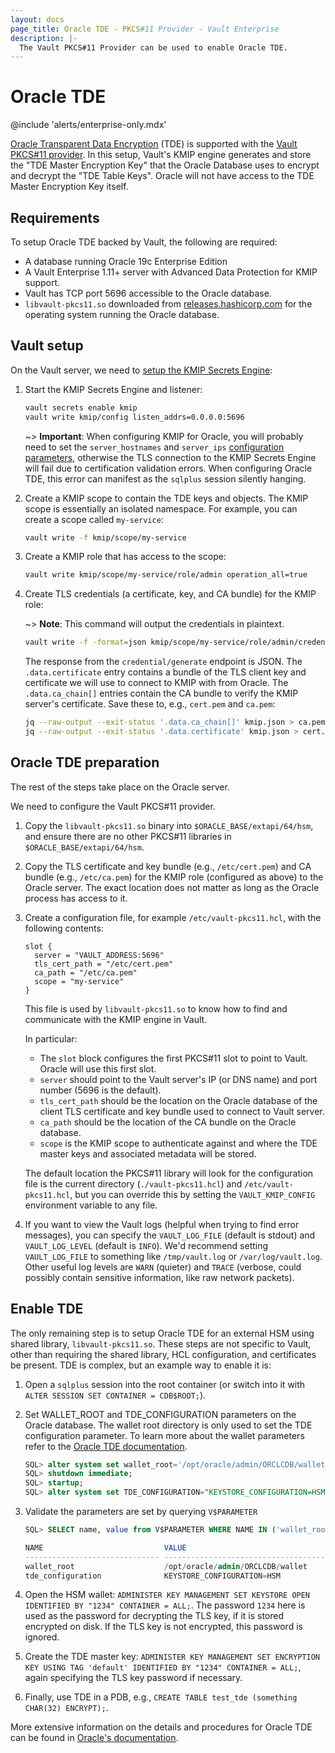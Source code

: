 ```yaml
---
layout: docs
page_title: Oracle TDE - PKCS#11 Provider - Vault Enterprise
description: |-
  The Vault PKCS#11 Provider can be used to enable Oracle TDE.
---
```


# Oracle TDE

@include 'alerts/enterprise-only.mdx'

[Oracle Transparent Data Encryption](https://docs.oracle.com/en/database/oracle/oracle-database/19/asoag/introduction-to-transparent-data-encryption.html) (TDE)
is supported with the [Vault PKCS#11 provider](/vault/docs/enterprise/pkcs11-provider).
In this setup, Vault's KMIP engine generates and store the "TDE Master Encryption Key" that the Oracle Database uses to encrypt and decrypt the "TDE Table Keys".
Oracle will not have access to the TDE Master Encryption Key itself.

## Requirements

To setup Oracle TDE backed by Vault, the following are required:

- A database running Oracle 19c Enterprise Edition
- A Vault Enterprise 1.11+ server with Advanced Data Protection for KMIP support.
- Vault has TCP port 5696 accessible to the Oracle database.
- `libvault-pkcs11.so` downloaded from [releases.hashicorp.com](https://releases.hashicorp.com/vault-pkcs11-provider) for the operating system running the Oracle database.

## Vault setup

On the Vault server, we need to [setup the KMIP Secrets Engine](/vault/docs/secrets/kmip):

1. Start the KMIP Secrets Engine and listener:

    ```sh
    vault secrets enable kmip
    vault write kmip/config listen_addrs=0.0.0.0:5696
    ```

    ~> **Important**: When configuring KMIP for Oracle, you will probably need to set the
    `server_hostnames` and `server_ips` [configuration parameters](/vault/api-docs/secret/kmip#parameters),
    otherwise the TLS connection to the KMIP Secrets Engine will fail due to certification validation errors.
    When configuring Oracle TDE, this error can manifest as the `sqlplus` session silently hanging.

1. Create a KMIP scope to contain the TDE keys and objects.
   The KMIP scope is essentially an isolated namespace.
   For example, you can create a scope called `my-service`:

    ```sh
    vault write -f kmip/scope/my-service
    ```

1. Create a KMIP role that has access to the scope:

    ```sh
    vault write kmip/scope/my-service/role/admin operation_all=true
    ```

1. Create TLS credentials (a certificate, key, and CA bundle) for the KMIP role:

    ~> **Note**: This command will output the credentials in plaintext.

    ```sh
    vault write -f -format=json kmip/scope/my-service/role/admin/credential/generate | tee kmip.json
    ```

    The response from the `credential/generate` endpoint is JSON.
    The `.data.certificate` entry contains a bundle of the TLS client key and certificate we will use to connect to KMIP with from Oracle.
    The `.data.ca_chain[]` entries contain the CA bundle to verify the KMIP server's certificate.
    Save these to, e.g., `cert.pem` and `ca.pem`:

    ```sh
    jq --raw-output --exit-status '.data.ca_chain[]' kmip.json > ca.pem
    jq --raw-output --exit-status '.data.certificate' kmip.json > cert.pem
    ```

## Oracle TDE preparation

The rest of the steps take place on the Oracle server.

We need to configure the Vault PKCS#11 provider.

1. Copy the `libvault-pkcs11.so` binary into `$ORACLE_BASE/extapi/64/hsm`, and ensure there are no other PKCS#11 libraries in `$ORACLE_BASE/extapi/64/hsm`.

1. Copy the TLS certificate and key bundle (e.g., `/etc/cert.pem`) and CA bundle (e.g., `/etc/ca.pem`) for the KMIP role (configured as above) to the Oracle server.
   The exact location does not matter as long as the Oracle process has access to it.

1. Create a configuration file, for example `/etc/vault-pkcs11.hcl`, with the following contents:

    ```hcl
    slot {
      server = "VAULT_ADDRESS:5696"
      tls_cert_path = "/etc/cert.pem"
      ca_path = "/etc/ca.pem"
      scope = "my-service"
    }
    ```

    This file is used by `libvault-pkcs11.so` to know how to find and communicate with the KMIP engine in Vault.

    In particular:
    - The `slot` block configures the first PKCS#11 slot to point to Vault. Oracle will use this first slot.
    - `server` should point to the Vault server's IP (or DNS name) and port number (5696 is the default).
    - `tls_cert_path` should be the location on the Oracle database of the client TLS certificate and key bundle used to connect to Vault server.
    - `ca_path` should be the location of the CA bundle on the Oracle database.
    - `scope` is the KMIP scope to authenticate against and where the TDE master keys and associated metadata will be stored.

    The default location the PKCS#11 library will look for the configuration file is the current directory (`./vault-pkcs11.hcl`) and `/etc/vault-pkcs11.hcl`, but you can override this by setting the `VAULT_KMIP_CONFIG` environment variable to any file.

1. If you want to view the Vault logs (helpful when trying to find error messages), you can specify the `VAULT_LOG_FILE` (default is stdout) and `VAULT_LOG_LEVEL` (default is `INFO`). We'd recommend setting `VAULT_LOG_FILE` to something like `/tmp/vault.log` or `/var/log/vault.log`. Other useful log levels are `WARN` (quieter) and `TRACE` (verbose, could possibly contain sensitive information, like raw network packets).

## Enable TDE 

The only remaining step is to setup Oracle TDE for an external HSM using shared library, `libvault-pkcs11.so`.
These steps are not specific to Vault, other than requiring the shared library, HCL configuration, and certificates be present.
TDE is complex, but an example way to enable it is:

1. Open a `sqlplus` session into the root container (or switch into it with `ALTER SESSION SET CONTAINER = CDB$ROOT;`).

1. Set WALLET_ROOT and TDE_CONFIGURATION parameters on the Oracle database. The wallet root directory is only used to set the TDE configuration parameter. To learn more about the wallet parameters refer to the [Oracle TDE documentation](https://docs.oracle.com/en/database/oracle/oracle-database/19/refrn/TDE_CONFIGURATION.html).

    ```sql
    SQL> alter system set wallet_root='/opt/oracle/admin/ORCLCDB/wallet' scope=spfile;
    SQL> shutdown immediate;
    SQL> startup;
    SQL> alter system set TDE_CONFIGURATION="KEYSTORE_CONFIGURATION=HSM" SCOPE=both;
    ```
1. Validate the parameters are set by querying `V$PARAMETER`

    ```sql
    SQL> SELECT name, value from V$PARAMETER WHERE NAME IN ('wallet_root','tde_configuration');

    NAME                           VALUE
    ------------------------------ --------------------------------------------------
    wallet_root                    /opt/oracle/admin/ORCLCDB/wallet
    tde_configuration              KEYSTORE_CONFIGURATION=HSM
    ```

1. Open the HSM wallet: `ADMINISTER KEY MANAGEMENT SET KEYSTORE OPEN IDENTIFIED BY "1234" CONTAINER = ALL;`.
   The password `1234` here is used as the password for decrypting the TLS key, if it is stored encrypted on disk.
   If the TLS key is not encrypted, this password is ignored.

1. Create the TDE master key: `ADMINISTER KEY MANAGEMENT SET ENCRYPTION KEY USING TAG 'default' IDENTIFIED BY "1234" CONTAINER = ALL;`, again specifying the TLS key password if necessary.

1. Finally, use TDE in a PDB, e.g., `CREATE TABLE test_tde (something CHAR(32) ENCRYPT);`.

More extensive information on the details and procedures for Oracle TDE can be found in [Oracle's documentation](https://docs.oracle.com/en/database/oracle/oracle-database/19/asoag/configuring-transparent-data-encryption.html#GUID-753C4808-CC51-4DA1-A5C3-980417FDAB14).
